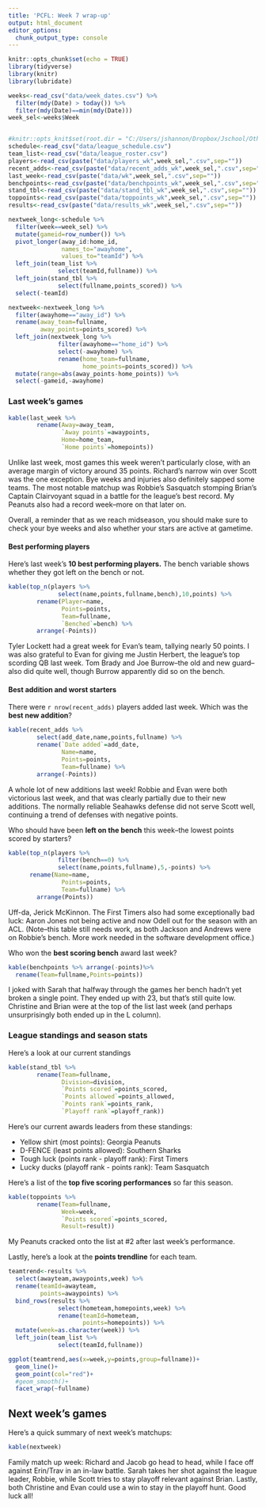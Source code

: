 ```yaml
---
title: 'PCFL: Week 7 wrap-up'
output: html_document
editor_options: 
  chunk_output_type: console
---
```


```r
knitr::opts_chunk$set(echo = TRUE)
library(tidyverse)
library(knitr)
library(lubridate)

weeks<-read_csv("data/week_dates.csv") %>%
  filter(mdy(Date) > today()) %>%
  filter(mdy(Date)==min(mdy(Date)))
week_sel<-weeks$Week


#knitr::opts_knit$set(root.dir = "C:/Users/jshannon/Dropbox/Jschool/Other/pcfl2020")
schedule<-read_csv("data/league_schedule.csv")
team_list<-read_csv("data/league_roster.csv")
players<-read_csv(paste("data/players_wk",week_sel,".csv",sep=""))
recent_adds<-read_csv(paste("data/recent_adds_wk",week_sel,".csv",sep=""))
last_week<-read_csv(paste("data/wk",week_sel,".csv",sep=""))
benchpoints<-read_csv(paste("data/benchpoints_wk",week_sel,".csv",sep=""))
stand_tbl<-read_csv(paste("data/stand_tbl_wk",week_sel,".csv",sep=""))
toppoints<-read_csv(paste("data/toppoints_wk",week_sel,".csv",sep=""))
results<-read_csv(paste("data/results_wk",week_sel,".csv",sep=""))

nextweek_long<-schedule %>%
  filter(week==week_sel) %>%
  mutate(gameid=row_number()) %>%
  pivot_longer(away_id:home_id,
               names_to="awayhome",
               values_to="teamId") %>%
  left_join(team_list %>% 
              select(teamId,fullname)) %>%
  left_join(stand_tbl %>%
              select(fullname,points_scored)) %>%
  select(-teamId) 

nextweek<-nextweek_long %>%
  filter(awayhome=="away_id") %>%
  rename(away_team=fullname,
         away_points=points_scored) %>%
  left_join(nextweek_long %>%
              filter(awayhome=="home_id") %>%
              select(-awayhome) %>%
              rename(home_team=fullname,
                     home_points=points_scored)) %>%
  mutate(range=abs(away_points-home_points)) %>%
  select(-gameid,-awayhome) 

```

### Last week's games

```r
kable(last_week %>%
        rename(Away=away_team,
               `Away points`=awaypoints,
               Home=home_team,
               `Home points`=homepoints))
```

Unlike last week, most games this week weren't particularly close, with an average margin of victory around 35 points. Richard's narrow win over Scott was the one exception. Bye weeks and injuries also definitely sapped some teams. The most notable matchup was Robbie's Sasquatch stomping Brian's Captain Clairvoyant squad in a battle for the league's best record. My Peanuts also had a record week--more on that later on.

Overall, a reminder that as we reach midseason, you should make sure to check your bye weeks and also whether your stars are active at gametime.

#### Best performing players

Here's last week's **10 best performing players.** The bench variable shows whether they got left on the bench or not.

```r
kable(top_n(players %>% 
              select(name,points,fullname,bench),10,points) %>%
        rename(Player=name,
               Points=points,
               Team=fullname,
               `Benched`=bench) %>%
        arrange(-Points))
```

Tyler Lockett had a great week for Evan's team, tallying nearly 50 points. I was also grateful to Evan for giving me Justin Herbert, the league's top scording QB last week. Tom Brady and Joe Burrow--the old and new guard--also did quite well, though Burrow apparently did so on the bench.

#### Best addition and worst starters
There were `r nrow(recent_adds)` players added last week. Which was the **best new addition**?

```r
kable(recent_adds %>% 
        select(add_date,name,points,fullname) %>%
        rename(`Date added`=add_date,
               Name=name,
               Points=points,
               Team=fullname) %>%
        arrange(-Points))
```

A whole lot of new additions last week! Robbie and Evan were both victorious last week, and that was clearly partially due to their new additions. The normally reliable Seahawks defense did not serve Scott well, continuing a trend of defenses with negative points. 


Who should have been **left on the bench** this week--the lowest points scored by starters?

```r
kable(top_n(players %>% 
              filter(bench==0) %>%
              select(name,points,fullname),5,-points) %>%
      rename(Name=name,
               Points=points,
               Team=fullname) %>%
        arrange(Points))
```

Uff-da, Jerick McKinnon. The First Timers also had some exceptionally bad luck: Aaron Jones not being active and now Odell out for the season with an ACL. (Note--this table still needs work, as both Jackson and Andrews were on Robbie's bench. More work needed in the software development office.)

Who won the **best scoring bench** award last week?

```r
kable(benchpoints %>% arrange(-points)%>%
  rename(Team=fullname,Points=points)) 
```

I joked with Sarah that halfway through the games her bench hadn't yet broken a single point. They ended up with 23, but that's still quite low. Christine and Brian were at the top of the list last week (and perhaps unsurprisingly both ended up in the L column).

### League standings and season stats
Here's a look at our current standings

```r
kable(stand_tbl %>%
        rename(Team=fullname,
               Division=division,
               `Points scored`=points_scored,
               `Points allowed`=points_allowed,
               `Points rank`=points_rank,
               `Playoff rank`=playoff_rank))
```

Here's our current awards leaders from these standings:

* Yellow shirt (most points): Georgia Peanuts
* D-FENCE (least points allowed): Southern Sharks
* Tough luck (points rank - playoff rank): First Timers
* Lucky ducks (playoff rank - points rank): Team Sasquatch

Here's a list of the **top five scoring performances** so far this season.

```r
kable(toppoints %>%
        rename(Team=fullname,
               Week=week,
               `Points scored`=points_scored,
               Result=result))
```

My Peanuts cracked onto the list at #2 after last week's performance.

Lastly, here's a look at the **points trendline** for each team.

```r
teamtrend<-results %>%
  select(awayteam,awaypoints,week) %>%
  rename(teamId=awayteam,
         points=awaypoints) %>%
  bind_rows(results %>%
              select(hometeam,homepoints,week) %>%
              rename(teamId=hometeam,
                     points=homepoints)) %>%
  mutate(week=as.character(week)) %>%
  left_join(team_list %>%
              select(teamId,fullname))

ggplot(teamtrend,aes(x=week,y=points,group=fullname))+
  geom_line()+
  geom_point(col="red")+
  #geom_smooth()+
  facet_wrap(~fullname)
```


## Next week's games

Here's a quick summary of next week's matchups:

```r
kable(nextweek)
```

Family match up week: Richard and Jacob go head to head, while I face off against Erin/Trav in an in-law battle. Sarah takes her shot against the league leader, Robbie, while Scott tries to stay playoff relevant against Brian. Lastly, both Christine and Evan could use a win to stay in the playoff hunt. Good luck all!
